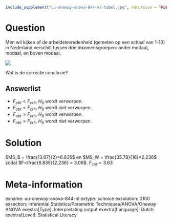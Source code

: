 ```r
include_supplement("uu-oneway-anova-844-nl-tabel.jpg", recursive = TRUE)
```



Question
========
Men wil kijken of de arbeidstevredenheid (gemeten op een schaal van 1-10) in Nederland verschilt tussen drie inkomensgroepen: onder modaal, modaal, en boven modaal. 

![](uu-oneway-anova-844-nl-tabel.jpg)

Wat is de correcte conclusie?

Answerlist
----------
* $F_{obt} < F_{crit}$, $H_{0}$ wordt verworpen.
* $F_{obt} < F_{crit}$, $H_{0}$ wordt niet verworpen.
* $F_{obt} > F_{crit}$, $H_{0}$ wordt verworpen.
* $F_{obt} > F_{crit}$, $H_{0}$ wordt niet verworpen.


Solution
========

$MS_B = \frac{13.67}{2}=6.835$ en $MS_W = \frac{35.78}{16}=2.236$ zodat $F=\frac{6.835}{2.236} = 3.06$. 
$F_{crit} = 3.63$ 


Meta-information
================
exname: uu-oneway-anova-844-nl
extype: schoice
exsolution: 0100
exsection: Inferential Statistics/Parametric Techniques/ANOVA/Oneway ANOVA
exextra[Type]: Interpretating output
exextra[Language]: Dutch
exextra[Level]: Statistical Literacy